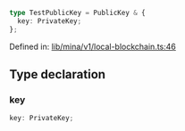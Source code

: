 ```ts
type TestPublicKey = PublicKey & {
  key: PrivateKey;
};
```

Defined in: [lib/mina/v1/local-blockchain.ts:46](https://github.com/o1-labs/o1js/blob/df1ff77af12d7cbbed4a6167f02815fad4f0dceb/src/lib/mina/v1/local-blockchain.ts#L46)

## Type declaration

### key

```ts
key: PrivateKey;
```
